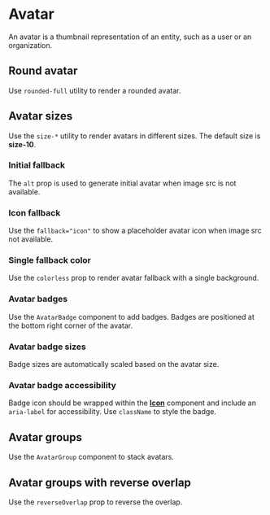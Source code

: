  
 
<Meta of={AvatarStories} />

# Avatar
 
An avatar is a thumbnail representation of an entity, such as a user or an organization.

<Canvas of={AvatarStories.BasicExample} />

## Round avatar

Use `rounded-full` utility to render a rounded avatar.

<Canvas of={AvatarStories.RoundedAvatars} />


## Avatar sizes

Use the `size-*` utility to render avatars in different sizes. The default size is **size-10**.

<Canvas of={AvatarStories.AvatarSizes} />

### Initial fallback

The `alt` prop is used to generate initial avatar when image src is not available.

<Canvas of={AvatarStories.InitialFallbacks} />

### Icon fallback

Use the `fallback="icon"` to show a placeholder avatar icon when image src not available.

<Canvas of={AvatarStories.IconFallbacks} />


### Single fallback color

Use the `colorless` prop to render avatar fallback with a single background.

<Canvas of={AvatarStories.SingleFallbackColor} />

### Avatar badges

Use the `AvatarBadge` component to add badges. Badges are positioned at the bottom right corner of the avatar.

<Canvas of={AvatarStories.AvatarBadges} />

### Avatar badge sizes

Badge sizes are automatically scaled based on the avatar size.

<Canvas of={AvatarStories.AvatarBadgeSizes} />

### Avatar badge accessibility

Badge icon should be wrapped within the <a href="./?path=/docs/icon--docs" target="_blank">**Icon**</a> component and include an `aria-label` for accessibility. Use `className` to style the badge.

<Canvas of={AvatarStories.AvatarBadgeAccessibility} />

## Avatar groups

Use the `AvatarGroup` component to stack avatars.

<Canvas of={AvatarStories.AvatarGroups} />

## Avatar groups with reverse overlap

Use the `reverseOverlap` prop to reverse the overlap.

<Canvas of={AvatarStories.AvatarGroupsWithReverseOverlap} />
